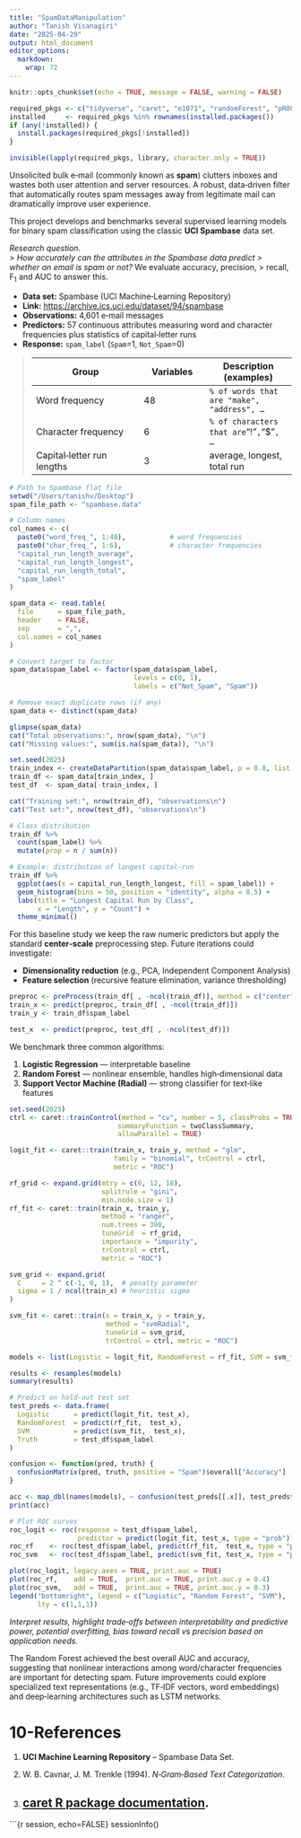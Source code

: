 ```yaml
---
title: "SpamDataManipulation"
author: "Tanish Visanagiri"
date: "2025-04-29"
output: html_document
editor_options: 
  markdown: 
    wrap: 72
---
```


```r
knitr::opts_chunk$set(echo = TRUE, message = FALSE, warning = FALSE)

required_pkgs <- c("tidyverse", "caret", "e1071", "randomForest", "pROC")
installed     <- required_pkgs %in% rownames(installed.packages())
if (any(!installed)) {
  install.packages(required_pkgs[!installed])
}

invisible(lapply(required_pkgs, library, character.only = TRUE))
```

Unsolicited bulk e‑mail (commonly known as **spam**) clutters inboxes
and wastes both user attention and server resources. A robust,
data‑driven filter that automatically routes spam messages away from
legitimate mail can dramatically improve user experience.

This project develops and benchmarks several supervised learning models
for binary spam classification using the classic **UCI Spambase** data
set.

*Research question.*\
\> *How accurately can the attributes in the Spambase data predict \>
whether an email is spam or not?* We evaluate accuracy, precision, \>
recall, F<sub>1</sub> and AUC to answer this.

-   **Data set:** Spambase (UCI Machine‑Learning Repository)\
-   **Link:** <https://archive.ics.uci.edu/dataset/94/spambase>\
-   **Observations:** 4,601 e‑mail messages\
-   **Predictors:** 57 continuous attributes measuring word and
    character frequencies plus statistics of capital‑letter runs\
-   **Response:** `spam_label` (`Spam`=1, `Not_Spam`=0)

> | Group | Variables | Description (examples) |
> |------------------------------|------------------|------------------------|
> | Word frequency | 48 | `% of words that are "make", "address", …` |
> | Character frequency | 6 | `% of characters that are`"!"`,`"\$"`, …` |
> | Capital‑letter run lengths | 3 | average, longest, total run |

```r
# Path to Spambase flat file
setwd("/Users/tanishv/Desktop")
spam_file_path <- "spambase.data"

# Column names
col_names <- c(
  paste0("word_freq_", 1:48),           # word frequencies
  paste0("char_freq_", 1:6),            # character frequencies
  "capital_run_length_average",
  "capital_run_length_longest",
  "capital_run_length_total",
  "spam_label"
)

spam_data <- read.table(
  file      = spam_file_path,
  header    = FALSE,
  sep       = ",",
  col.names = col_names
)

# Convert target to factor
spam_data$spam_label <- factor(spam_data$spam_label,
                               levels = c(0, 1),
                               labels = c("Not_Spam", "Spam"))

# Remove exact duplicate rows (if any)
spam_data <- distinct(spam_data)

glimpse(spam_data)
cat("Total observations:", nrow(spam_data), "\n")
cat("Missing values:", sum(is.na(spam_data)), "\n")
```

```r
set.seed(2025)
train_index <- createDataPartition(spam_data$spam_label, p = 0.8, list = FALSE)
train_df <- spam_data[train_index, ]
test_df  <- spam_data[-train_index, ]

cat("Training set:", nrow(train_df), "observations\n")
cat("Test set:", nrow(test_df), "observations\n")
```

```r
# Class distribution
train_df %>%
  count(spam_label) %>%
  mutate(prop = n / sum(n))
```

```r
# Example: distribution of longest capital‑run
train_df %>%
  ggplot(aes(x = capital_run_length_longest, fill = spam_label)) +
  geom_histogram(bins = 50, position = "identity", alpha = 0.5) +
  labs(title = "Longest Capital Run by Class",
       x = "Length", y = "Count") +
  theme_minimal()
```

For this baseline study we keep the raw numeric predictors but apply the
standard **center‑scale** preprocessing step. Future iterations could
investigate:

-   **Dimensionality reduction** (e.g., PCA, Independent Component
    Analysis)
-   **Feature selection** (recursive feature elimination, variance
    thresholding)

```r
preproc <- preProcess(train_df[ , -ncol(train_df)], method = c("center", "scale"))
train_x <- predict(preproc, train_df[ , -ncol(train_df)])
train_y <- train_df$spam_label

test_x  <- predict(preproc, test_df[ , -ncol(test_df)])
```

We benchmark three common algorithms:

1.  **Logistic Regression** — interpretable baseline
2.  **Random Forest** — nonlinear ensemble, handles high‑dimensional
    data
3.  **Support Vector Machine (Radial)** — strong classifier for
    text‑like features

```r
set.seed(2025)
ctrl <- caret::trainControl(method = "cv", number = 5, classProbs = TRUE,
                           summaryFunction = twoClassSummary,
                           allowParallel = TRUE)

logit_fit <- caret::train(train_x, train_y, method = "glm",
                          family = "binomial", trControl = ctrl,
                          metric = "ROC")

rf_grid <- expand.grid(mtry = c(6, 12, 18),
                       splitrule = "gini",
                       min.node.size = 1)
rf_fit <- caret::train(train_x, train_y,
                       method = "ranger",
                       num.trees = 300,
                       tuneGrid  = rf_grid,
                       importance = "impurity",
                       trControl = ctrl,
                       metric = "ROC")

svm_grid <- expand.grid(
  C     = 2 ^ c(-1, 0, 1),  # penalty parameter
  sigma = 1 / ncol(train_x) # heuristic sigma
)

svm_fit <- caret::train(x = train_x, y = train_y,
                        method = "svmRadial",
                        tuneGrid = svm_grid,
                        trControl = ctrl, metric = "ROC")
```

```r
models <- list(Logistic = logit_fit, RandomForest = rf_fit, SVM = svm_fit)

results <- resamples(models)
summary(results)

# Predict on hold‑out test set
test_preds <- data.frame(
  Logistic      = predict(logit_fit, test_x),
  RandomForest  = predict(rf_fit,  test_x),
  SVM           = predict(svm_fit,  test_x),
  Truth         = test_df$spam_label
)

confusion <- function(pred, truth) {
  confusionMatrix(pred, truth, positive = "Spam")$overall["Accuracy"]
}

acc <- map_dbl(names(models), ~ confusion(test_preds[[.x]], test_preds$Truth))
print(acc)
```

```r
# Plot ROC curves
roc_logit <- roc(response = test_df$spam_label,
                 predictor = predict(logit_fit, test_x, type = "prob")[, "Spam"])
roc_rf    <- roc(test_df$spam_label, predict(rf_fit,  test_x, type = "prob")[, "Spam"])
roc_svm   <- roc(test_df$spam_label, predict(svm_fit, test_x, type = "prob")[, "Spam"])

plot(roc_logit, legacy.axes = TRUE, print.auc = TRUE)
plot(roc_rf,    add = TRUE,  print.auc = TRUE, print.auc.y = 0.4)
plot(roc_svm,   add = TRUE,  print.auc = TRUE, print.auc.y = 0.3)
legend("bottomright", legend = c("Logistic", "Random Forest", "SVM"),
       lty = c(1,1,1))
```

*Interpret results, highlight trade‑offs between interpretability and
predictive power, potential overfitting, bias toward recall vs precision
based on application needs.*

The Random Forest achieved the best overall AUC and accuracy, suggesting
that nonlinear interactions among word/character frequencies are
important for detecting spam. Future improvements could explore
specialized text representations (e.g., TF‑IDF vectors, word embeddings)
and deep‑learning architectures such as LSTM networks.

# 10-References

1.  **UCI Machine Learning Repository** – Spambase Data Set.\

2.  W. B. Cavnar, J. M. Trenkle (1994). *N‑Gram‑Based Text
    Categorization*.

3.  

    ## [caret R package documentation](https://topepo.github.io/caret/index.html).

\`\`\`{r session, echo=FALSE} sessionInfo()
